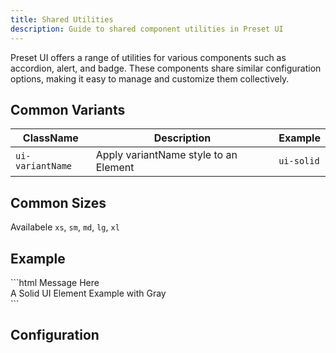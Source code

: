 ```yaml
---
title: Shared Utilities
description: Guide to shared component utilities in Preset UI
---
```


Preset UI offers a range of utilities for various components such as accordion, alert, and badge. These components share similar configuration options, making it easy to manage and customize them collectively.

## Common Variants

| ClassName | Description | Example |
|-----------|-------------|---------|
| `ui-variantName` | Apply variantName style to an Element | `ui-solid` |


## Common Sizes

Availabele `xs`, `sm`, `md`, `lg`, `xl`


## Example

<BlockCode>
```html
<span class="ui-soft-primary ui-size-md">
    Message Here
</span>
<div class="ui-solid ui-card-md">
    A Solid UI Element Example with Gray
</div>
```
</BlockCode>

## Configuration


